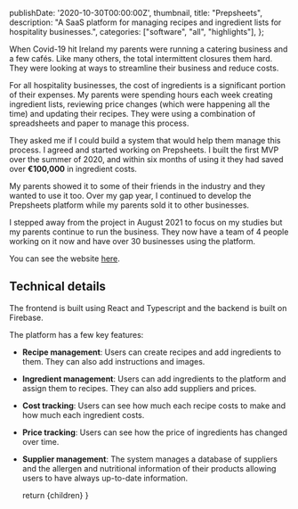 
  publishDate: '2020-10-30T00:00:00Z',
  thumbnail,
  title: "Prepsheets",
  description: "A SaaS platform for managing recipes and ingredient lists for hospitality businesses.",
  categories: ["software", "all", "highlights"],
};

When Covid-19 hit Ireland my parents were running a catering business and a few cafés. Like many others, the total intermittent closures them hard.
They were looking at ways to streamline their business and reduce costs.

For all hospitality businesses, the cost of ingredients is a significant portion of their expenses. My parents were spending hours each week creating ingredient lists, reviewing price changes (which were happening all the time) and updating their recipes. They were using a combination of spreadsheets and paper to manage this process.

They asked me if I could build a system that would help them manage this process. I agreed and started working on Prepsheets. I built the first MVP over the summer of 2020, and within six months of using it they had saved over **€100,000** in ingredient costs. 

My parents showed it to some of their friends in the industry and they wanted to use it too. Over my gap year, I continued to develop the Prepsheets platform while my parents sold it to other businesses. 

I stepped away from the project in August 2021 to focus on my studies but my parents continue to run the business. They now have a team of 4 people working on it now and have over 30 businesses using the platform.

You can see the website [here](https://prepsheets.com/).

## Technical details

The frontend is built using React and Typescript and the backend is built on Firebase. 

The platform has a few key features:
- **Recipe management**: Users can create recipes and add ingredients to them. They can also add instructions and images.
- **Ingredient management**: Users can add ingredients to the platform and assign them to recipes. They can also add suppliers and prices.
- **Cost tracking**: Users can see how much each recipe costs to make and how much each ingredient costs.
- **Price tracking**: Users can see how the price of ingredients has changed over time.
- **Supplier management**: The system manages a database of suppliers and the allergen and nutritional information of their products allowing users to have always up-to-date information.
 

  return <ProjectLayout metadata={metadata}>{children}</ProjectLayout>
}
